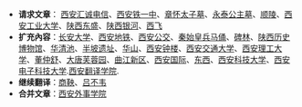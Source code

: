 *'''请求文章'''： [[西安汇诚电信|西安汇诚电信]]、[[西安铁一中|西安铁一中]]、[[章怀太子墓|章怀太子墓]]、[[永泰公主墓|永泰公主墓]]、[[顺陵|顺陵]]、[[西安工业大学|西安工业大学]]、[[陕西东盛|陕西东盛]]、[[陕西银河|陕西银河]]、[[西安飞机工业(集团)有限责任公司|西飞]]
*'''扩充內容'''：[[长安大学|长安大学]]、[[西安地铁|西安地铁]]、[[西安公交|西安公交]]、[[秦始皇兵马俑|秦始皇兵马俑]]、[[碑林|碑林]]、[[陕西历史博物馆|陕西历史博物馆]]、[[华清池|华清池]]、[[半坡遗址|半坡遗址]]、[[华山|华山]]、[[西安钟楼|西安钟楼]]、[[西安交通大学|西安交通大学]]、[[西安理工大学|西安理工大学]]、[[董仲舒|董仲舒]]、[[大唐芙蓉园|大唐芙蓉园]]、[[曲江新区|曲江新区]]、[[西安国际|西安国际]]、[[东西|东西]]、[[西安科技大学|西安科技大学]]、[[西安电子科技大学|西安电子科技大学]].[[西安翻译学院|西安翻译学院]].
*'''继续翻译'''：[[商鞅|商鞅]]、[[吕不韦|吕不韦]]
*'''合并文章'''：[[西安外事学院|西安外事学院]]
